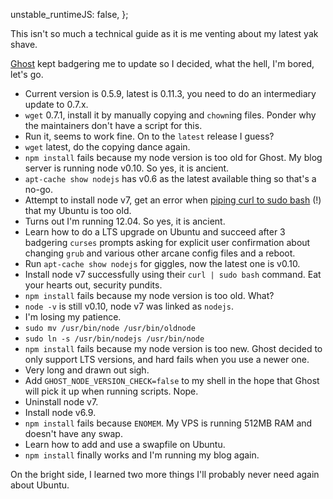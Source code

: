   unstable_runtimeJS: false,
};

<Meta
  title="A yak shaver's guide to upgrading Ghost from 0.5.9 to 0.11.3"
  date="2016-11-05"
  description="Venting on how much time I wasted with this blog software."
/>

This isn't so much a technical guide as it is me venting about my latest yak shave.

[Ghost](https://ghost.org) kept badgering me to update so I decided, what the hell, I'm bored, let's go.

- Current version is 0.5.9, latest is 0.11.3, you need to do an intermediary update to 0.7.x.
- `wget` 0.7.1, install it by manually copying and `chown`ing files. Ponder why the maintainers don't have a script for this.
- Run it, seems to work fine. On to the `latest` release I guess?
- `wget` latest, do the copying dance again.
- `npm install` fails because my node version is too old for Ghost. My blog server is running node v0.10. So yes, it is ancient.
- `apt-cache show nodejs` has v0.6 as the latest available thing so that's a no-go.
- Attempt to install node v7, get an error when [piping curl to sudo bash](https://nodejs.org/en/download/package-manager/) (!) that my Ubuntu is too old.
- Turns out I'm running 12.04. So yes, it is ancient.
- Learn how to do a LTS upgrade on Ubuntu and succeed after 3 badgering `curses` prompts asking for explicit user confirmation about changing `grub` and various other arcane config files and a reboot.
- Run `apt-cache show nodejs` for giggles, now the latest one is v0.10.
- Install node v7 successfully using their `curl | sudo bash` command. Eat your hearts out, security pundits.
- `npm install` fails because my node version is too old. What?
- `node -v` is still v0.10, node v7 was linked as `nodejs`.
- I'm losing my patience.
- `sudo mv /usr/bin/node /usr/bin/oldnode`
- `sudo ln -s /usr/bin/nodejs /usr/bin/node`
- `npm install` fails because my node version is too new. Ghost decided to only support LTS versions, and hard fails when you use a newer one.
- Very long and drawn out sigh.
- Add `GHOST_NODE_VERSION_CHECK=false` to my shell in the hope that Ghost will pick it up when running scripts. Nope.
- Uninstall node v7.
- Install node v6.9.
- `npm install` fails because `ENOMEM`. My VPS is running 512MB RAM and doesn't have any swap.
- Learn how to add and use a swapfile on Ubuntu.
- `npm install` finally works and I'm running my blog again.

On the bright side, I learned two more things I'll probably never need again about Ubuntu.
